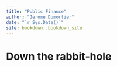 ```yaml
--- 
title: "Public Finance"
author: "Jerome Dumortier"
date: "`r Sys.Date()`"
site: bookdown::bookdown_site
---
```


# Down the rabbit-hole

